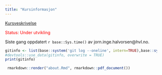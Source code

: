 ```yaml
---
title: "Kursinformasjon"
---
```


[Kursveskrivelse](https://www.hvl.no/studier/studieprogram/emne/%C3%B8kb1115)

<span style="color:red"> Status: Under utvikling </span>

Siste gang oppdatert ``r base::Sys.time()`` av jorn.inge.halvorsen@hvl.no. 

```r
gitinfo <- list(base::system('git log --oneline', intern=TRUE),base::system('git rev-list --count HEAD', intern=TRUE))
#devtools::use_data(gitinfo, overwrite = TRUE)
print(gitinfo)
```


```r
 rmarkdown::render("about.Rmd", rmarkdown::pdf_document())
```
